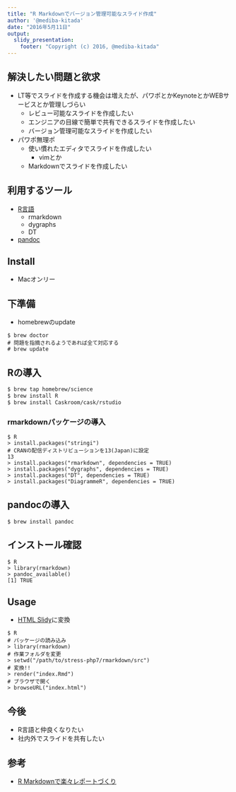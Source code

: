 ```yaml
---
title: "R Markdownでバージョン管理可能なスライド作成"
author: '@mediba-kitada'
date: "2016年5月11日"
output:
  slidy_presentation:
    footer: "Copyright (c) 2016, @mediba-kitada"
---
```


## 解決したい問題と欲求

- LT等でスライドを作成する機会は増えたが、パワポとかKeynoteとかWEBサービスとか管理しづらい
	- レビュー可能なスライドを作成したい
	- エンジニアの目線で簡単で共有できるスライドを作成したい
	- バージョン管理可能なスライドを作成したい
- パワポ無理ポ
	- 使い慣れたエディタでスライドを作成したい
		- vimとか
	- Markdownでスライドを作成したい

## 利用するツール

- [R言語](https://ja.wikipedia.org/wiki/R%E8%A8%80%E8%AA%9E)
	- rmarkdown
	- dygraphs
    - DT
- [pandoc](http://sky-y.github.io/site-pandoc-jp/users-guide/)

## Install

- Macオンリー

## 下準備

- homebrewのupdate

```
$ brew doctor
# 問題を指摘されるようであれば全て対応する
# brew update
```

## Rの導入

```zsh
$ brew tap homebrew/science
$ brew install R
$ brew install Caskroom/cask/rstudio
```

### rmarkdownパッケージの導入

```
$ R
> install.packages("stringi")
# CRANの配信ディストリビューションを13(Japan)に設定
13
> install.packages("rmarkdown", dependencies = TRUE)
> install.packages("dygraphs", dependencies = TRUE)
> install.packages("DT", dependencies = TRUE)
> install.packages("DiagrammeR", dependencies = TRUE)
```

## pandocの導入

```
$ brew install pandoc
```

## インストール確認

```
$ R
> library(rmarkdown)
> pandoc_available()
[1] TRUE
```

## Usage

- [HTML Slidy](https://www.w3.org/Talks/Tools/Slidy2/#(1))に変換

```
$ R
# パッケージの読み込み
> library(rmarkdown)
# 作業フォルダを変更
> setwd("/path/to/stress-php7/rmarkdown/src") 
# 変換!!
> render("index.Rmd") 
# ブラウザで開く
> browseURL("index.html") 
```

## 今後

- R言語と仲良くなりたい
- 社内外でスライドを共有したい

## 参考

- [R Markdownで楽々レポートづくり](http://gihyo.jp/admin/serial/01/r-markdown)
